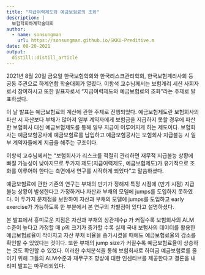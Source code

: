 ```yaml
---
title: "지급여력제도와 예금보험료의 조화"
description: |
  보험학회하계학술대회
author:
  - name: sonsungman
    url: https://sonsungman.github.io/SKKU-Preditive.m
date: 08-20-2021
output:
  distill::distill_article
---
```



2021년 8월 20일 금요일 한국보험학회와 한국리스크관리학회, 한국보험계리사회 등 공동 주관으로 하계연합 학술대회가 열렸다. 이항석 교수님께서는 보험계리 세션 사회자로서 참여하시고 또한 발표자로서 “지급여력제도와 예금보험료의 조화”라는 주제로 발표하셨다.

이 날 발표는 예금보험료의 계산에 관한 주제로 진행되었다. 예금보험제도란 보험회사의 파산 시 자산보다 부채가 많아져 일부 계약자에게 보험금을 지급하지 못할 경우에 파산한 보험회사 대신 예금보험제도를 통해 일부 지급이 이루어지게 하는 제도이다. 보험회사는 예금보험공사에 예금보험료를 납입하고 예금보험공사는 보험회사 지급불능 시 일부 계약자들에게 지급을 해주는 구조이다.

이항석 교수님께서는 “보험회사가 리스크를 적절히 관리하면 재무적 지급불능 상황에 빠질 가능성이 낮아지므로 두가지 제도(지급여력제도, 예금보험제도)가 유기적으로 조화를 이루어야 한다는 측면에서 연구를 시작하게 되었다”고 말씀하셨다.

예금보험료에 관한 기존의 연구는 부채의 만기가 정해져 특정 시점에 (만기 시점) 지급불능 상황이 발생한다고 가정하거나 자산과 부채의 모델에 jumps를 도입하지 못하였다. 이 두가지 문제점을 보완하여 자산과 부채의 모델에 jumps를 도입하고 early exercise가 가능하도록 한 부분에서 본 연구의 차별점이 있다고 설명하셨다.

본 발표에서 흥미로운 지점은 자산과 부채의 상관계수ρ 가 커질수록 보험회사의 ALM 수준이 높다고 가정할 때 ρ의 크기가 증가할 수록 실제 국내 보험사의 데이터를 활용한 예금보험료율이 작아지고 자산 부채 비율을 증가시켰을 때에도 예금보험료율의 감소를 확인할 수 있었다는 것이다. 또한 부채의 jump size가 커질수록 예금보험료율이 상승하는 것도 확인할 수 있었다. 이러한 수치분석을 통해 보험회사로 하여금 예금보험료를 줄이기 위해 그들의 ALM수준과 재무구조 향상에 대한 인센티브를 제공한다고 결론을 내리며 발표는 마무리되었다.
